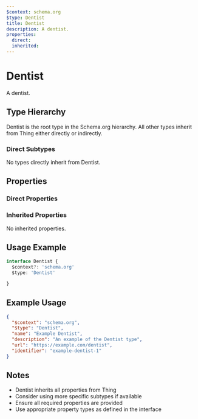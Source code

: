 ```yaml
---
$context: schema.org
$type: Dentist
title: Dentist
description: A dentist.
properties:
  direct:
  inherited:
---
```

# Dentist

A dentist.

## Type Hierarchy

Dentist is the root type in the Schema.org hierarchy. All other types inherit from Thing either directly or indirectly.

### Direct Subtypes

No types directly inherit from Dentist.

## Properties

### Direct Properties



### Inherited Properties

No inherited properties.

## Usage Example

```typescript
interface Dentist {
  $context?: 'schema.org'
  $type: 'Dentist'

}
```

## Example Usage

```json
{
  "$context": "schema.org",
  "$type": "Dentist",
  "name": "Example Dentist",
  "description": "An example of the Dentist type",
  "url": "https://example.com/dentist",
  "identifier": "example-dentist-1"
}
```

## Notes

- Dentist inherits all properties from Thing
- Consider using more specific subtypes if available
- Ensure all required properties are provided
- Use appropriate property types as defined in the interface